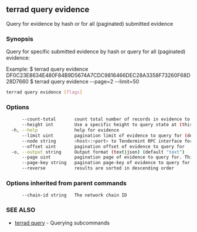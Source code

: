 ## terrad query evidence

Query for evidence by hash or for all (paginated) submitted evidence

### Synopsis

Query for specific submitted evidence by hash or query for all (paginated) evidence:

Example:
$ terrad query evidence DF0C23E8634E480F84B9D5674A7CDC9816466DEC28A3358F73260F68D28D7660
$ terrad query evidence --page=2 --limit=50

```sh Terrad
terrad query evidence [flags]
```

### Options

```sh Terrad
      --count-total       count total number of records in evidence to query for
      --height int        Use a specific height to query state at (this can error if the node is pruning state)
  -h, --help              help for evidence
      --limit uint        pagination limit of evidence to query for (default 100)
      --node string       <host>:<port> to Tendermint RPC interface for this chain (default "tcp://localhost:26657")
      --offset uint       pagination offset of evidence to query for
  -o, --output string     Output format (text|json) (default "text")
      --page uint         pagination page of evidence to query for. This sets offset to a multiple of limit (default 1)
      --page-key string   pagination page-key of evidence to query for
      --reverse           results are sorted in descending order
```

### Options inherited from parent commands

```
      --chain-id string   The network chain ID
```

### SEE ALSO

* [terrad query](terrad_query.md)	 - Querying subcommands


